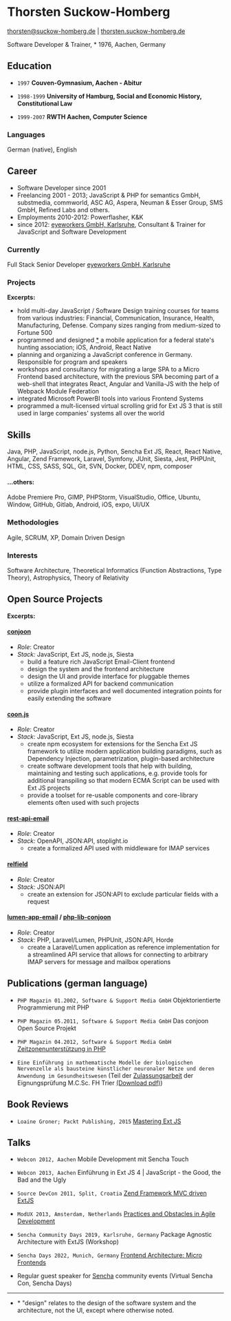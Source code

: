 
# Thorsten Suckow-Homberg
[thorsten@suckow-homberg.de](mailto:thorsten@suckow-homberg.de) | [thorsten.suckow-homberg.de](https://thorsten.suckow-homberg.de)

Software Developer & Trainer, \* 1976, Aachen, Germany

## Education

 - `1997` __Couven-Gymnasium, Aachen - Abitur__

 - `1998-1999` __University of Hamburg, Social and Economic History, Constitutional Law__

 - `1999-2007` __RWTH Aachen, Computer Science__

### Languages
German (native), English

## Career
 - Software Developer since 2001
 - Freelancing 2001 - 2013; JavaScript & PHP for semantics GmbH, substmedia, commworld, ASC AG, Aspera, Neuman & Esser Group, SMS GmbH, Refined Labs and others.
 - Employments 2010-2012: Powerflasher, K&K
 - since 2012: [eyeworkers GmbH, Karlsruhe](https://eyeworkers.de),
   Consultant & Trainer for JavaScript and Software Development

### Currently
Full Stack Senior Developer [eyeworkers GmbH, Karlsruhe](https://eyeworkers.de)

### Projects

**Excerpts:**
 - hold multi-day JavaScript / Software Design training courses for teams from various industries: Financial, Communication, Insurance, Health, Manufacturing, Defense. Company sizes ranging from medium-sized to Fortune 500
 - programmed and designed [*](#note) a mobile application for a federal state's hunting association; iOS, Android, React Native
 - planning and organizing a JavaScript conference in Germany. Responsible for program and speakers
 - workshops and consultancy for migrating a large SPA to a Micro Frontend based architecture, with the previous SPA becoming part of a web-shell that integrates React, Angular and Vanilla-JS with the help of Webpack Module Federation
 - integrated Microsoft PowerBI tools into various Frontend Systems
 - programmed a mult-licensed virtual scrolling grid for Ext JS 3 that is still used in large companies' systems all over the world

## Skills
Java, PHP, JavaScript, node.js, Python, Sencha Ext JS, React, React Native, Angular, Zend Framework, Laravel, Symfony, JUnit, Siesta, Jest, PHPUnit, HTML, CSS, SASS, SQL, Git, SVN, Docker, DDEV, npm, composer

#### ...others:
Adobe Premiere Pro, GIMP, PHPStorm, VisualStudio, Office, Ubuntu, Window, GitHub, Gitlab, Android, iOS, expo, UI/UX

### Methodologies
Agile, SCRUM, XP, Domain Driven Design

### Interests
Software Architecture, Theoretical Informatics (Function Abstractions, Type Theory), Astrophysics, Theory of Relativity

## Open Source Projects

**Excerpts:**

#### [conjoon](https://conjoon.org)
 - _Role_: Creator
 - _Stack:_ JavaScript, Ext JS, node.js, Siesta
    - build a feature rich JavaScript Email-Client frontend
    - design the system and the frontend architecture
    - design the UI and provide interface for pluggable themes
    - utilize a formalized API for backend communication
    - provide plugin interfaces and well documented integration points for easily extending the software

#### [coon.js](https://github.com/coon-js)
 - _Role_: Creator
 - _Stack_: JavaScript, Ext JS, node.js, Siesta
    - create npm ecosystem for extensions for the Sencha Ext JS framework to utilize modern application building paradigms, such as Dependency Injection, parametrization, plugin-based architecture
    - create software development tools that help with building, maintaining and testing such applications, e.g. provide tools for additional transpiling so that modern ECMA Script can be used with Ext JS projects
    - provide a toolset for re-usable components and core-library elements often used with such projects

#### [rest-api-email](https://github.com/conjoon/rest-api-email)
 - _Role_: Creator
 - _Stack:_ OpenAPI, JSON:API, stoplight.io
    - create a formalized API used with middleware for IMAP services

#### [relfield](https://github.com/ThorstenSuckow/relfield)
 - _Role_: Creator
 - _Stack:_ JSON:API
    - create an extension for JSON:API to exclude particular fields with a request

#### [lumen-app-email](https://github.com/conjoon/lumen-app-email) / [php-lib-conjoon](https://github.com/conjoon/php-lib-conjoon)
 - _Role_: Creator
 - _Stack_: PHP, Laravel/Lumen, PHPUnit, JSON:API, Horde
    - create a Laravel/Lumen application as reference implementation for a streamlined API service that allows for connecting to arbitrary IMAP servers for message and mailbox operations

## Publications (german language)

 - `PHP Magazin 01.2002, Software & Support Media GmbH` Objektorientierte Programmierung mit PHP

 - `PHP Magazin 05.2011, Software & Support Media GmbH` Das conjoon Open Source Projekt

 - `PHP Magazin 04.2012, Software & Support Media GmbH` [Zeitzonenunterstützung in PHP](https://entwickler.de/php/mittag-in-san-francisco-abend-in-london)

 - `Eine Einführung in mathematische Modelle der biologischen Nervenzelle als bausteine künstlicher neuronaler Netze und deren Anwendung im Gesundheitswesen` (Teil der [Zulassungsarbeit](/blog/2023-12-31-zulassungsarbeit-master-of-computer-science) der Eignungsprüfung M.C.Sc. FH Trier [(Download pdf)](/pdf/einfuehrung-in-mathematische-modelle-der-biologischen-nervenzelle-als-bausteine-kuenstlicher-neuronaler-netze.pdf))

## Book Reviews

 - `Loaine Groner; Packt Publishing, 2015` [Mastering Ext JS](https://www.packtpub.com/product/mastering-ext-js/9781782164005)

## Talks

 - `Webcon 2012, Aachen` Mobile Development mit Sencha Touch

 - `Webcon 2013, Aachen` Einführung in Ext JS 4 | JavaScript - the Good, the Bad and the Ugly

 - `Source DevCon 2011, Split, Croatia` [Zend Framework MVC driven ExtJS](https://www.slideshare.net/ThorstenSuckow/zend-framework-mvc-driven-extjs)

 - `ModUX 2013, Amsterdam, Netherlands` [Practices and Obstacles in Agile Development](https://www.slideshare.net/ThorstenSuckow/practices-and-obstacles-in-agile-development)

 - `Sencha Community Days 2019, Karlsruhe, Germany` Package Agnostic Architecture with ExtJS (Workshop)

 - `Sencha Days 2022, Munich, Germany` [Frontend Architecture: Micro Frontends](https://speakerdeck.com/thorstensuckow/frontend-architecture-micro-frontends)

 - Regular guest speaker for [Sencha](https://sencha.com) community events (Virtual Sencha Con, Sencha Days)


-----------
 - <a name="note">*</a> "design" relates to the design of the software system and the architecture, not the UI, except where otherwise noted.